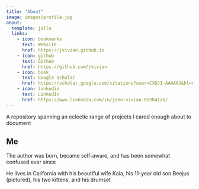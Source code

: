 ```yaml
---
title: "About"
image: images/profile.jpg
about:
  template: jolla
  links:
    - icon: bookmarks
      text: Website
      href: https://jvivian.github.io
    - icon: github
      text: Github
      href: https://github.com/jvivian
    - icon: book
      text: Google Scholar
      href: https://scholar.google.com/citations?user=CXQJI-AAAAAJ&hl=en&authuser=1
    - icon: linkedin
      text: LinkedIn
      href: https://www.linkedin.com/in/john-vivian-913b41a6/
---
```


A repository spanning an eclectic range of projects I cared enough about to document

## Me
The author was born, became self-aware, and has been somewhat confused ever since

He lives in California with his beautiful wife Kaia, his 11-year old son Beejus (pictured), his two kittens, and his drumset
